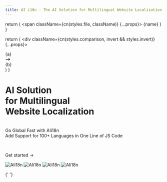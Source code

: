 ```yaml
---
title: AI i18n - The AI Solution for Multilingual Website Localization powered by AI
---
```




  return (
    <span className={cn(styles.file, className)} {...props}>
      {name}
    </span>
  )
}

  return (
    <div className={cn(styles.comparison, invert && styles.invert)} {...props}>
      <div>{a}</div>
      <svg
        xmlns="http://www.w3.org/2000/svg"
        width="1.2em"
        viewBox="0 0 20 20"
        fill="currentColor"
      >
        <path
          fillRule="evenodd"
          d="M12.293 5.293a1 1 0 011.414 0l4 4a1 1 0 010 1.414l-4 4a1 1 0 01-1.414-1.414L14.586 11H3a1 1 0 110-2h11.586l-2.293-2.293a1 1 0 010-1.414z"
          clipRule="evenodd"
        />
      </svg>
      <div>{b}</div>
    </div>
  )
}

<div className="home-content" style={{height: '100vh'}}>
  <div className="banner-container">
    <div className="content-container">
      <h1 className="headline"><span className="headline-title">AI Solution</span> <br className='sm:block hidden'/> for Multilingual <br className='sm:block hidden'/>  Website Localization </h1>
      <p className="subtitle">
        <br className='sm:block hidden'/>
        Go Global Fast with AIi18n<br />
        Add Support for 100+ Languages in One Line of JS Code<br />
      </p>
      <br className='sm:block hidden'/>
      <p className="subtitle">
        <Link className={styles.cta} href="/docs">Get started <span>→</span></Link>
      </p>
      <img src="/3d-banner-new-with-bg.png" alt="AIi18n" className="banner sm:block hidden'"/>
      <img src="/3d-banner-new.png" alt="AIi18n" className="banner-top sm:block hidden'"/>
      <img src="/3d-banner-new.png" alt="AIi18n" className="banner-middle sm:block hidden'"/>
      <img src="/3d-banner-new.png" alt="AIi18n" className="banner-left sm:block hidden'"/>
    </div>
  </div>

{' '}

<style jsx>{`
  .banner-container {
    width: 100%;
  }
  .home-content {
    position: relative;
  }
  :global(.dark) .home-content {
    background-color: #000;
  }
  .content-container {
    position: relative;
    width: 90rem;
    padding-left: max(env(safe-area-inset-left), 1.5rem);
    padding-right: max(env(safe-area-inset-right), 1.5rem);
    margin: 0 auto;
    padding-bottom: 4rem;
  }
  :global(.dark) .content-container {
  }
  .features-container {
    margin: 8rem 0 0;
    padding: 4rem 0;
    background-color: #f3f4f6;
    border-bottom: 1px solid #e5e7eb;
  }
  .features-container .content-container {
    margin-top: -8rem;
  }
  :global(.dark) .features-container {
    background-color: #000;
    border-bottom: 1px solid rgb(38, 38, 38);
  }
  .headline {
    position: relative;
    display: inline-block;
    font-size: 3.5rem;
    font-size: min(4.375rem, max(8vw, 2.5rem));
    font-weight: 700;
    font-feature-settings: initial;
    letter-spacing: -0.12rem;
    margin-left: -0.2rem;
    margin-top: 3.4rem;
    line-height: 1.1;
    background-image: linear-gradient(146deg, #000, #757a7d);
    -webkit-background-clip: text;
    -webkit-text-fill-color: transparent;
    background-clip: text;
    z-index: 1;
  }
  .headline-title {
    width: 8em !important;
    font-weight: 800 !important;
    background: conic-gradient(
      #ca4246 16.666%,
      #e16541 16.666%,
      #e16541 33.333%,
      #f18f43 33.333%,
      #f18f43 51%,
      #8b9862 49%,
      #8b9862 66.666%,
      #476098 66.666%,
      #476098 83.333%,
      #a7489b 83.333%
    );
    background-size: 57%;
    background-repeat: repeat;
    -webkit-background-clip: text;
    -webkit-text-fill-color: transparent;
    animation: rainbow-text-animation-rev 0.5s ease forwards;
    cursor: pointer;
  }
  .headline-title:hover {
    animation: rainbow-text-animation 0.5s ease forwards;
  }
  @keyframes rainbow-text-animation-rev {
    0% {
      background-size: 300%;
      background-position: -1em 1em;
    }
    20% {
      background-size: 57%;
      background-position: 0 1em;
    }
    to {
      background-size: 57%;
      background-position: 0 0;
    }
  }
  @keyframes rainbow-text-animation {
    0% {
      background-size: 57%;
      background-position: 0 0;
    }
    20% {
      background-size: 57%;
      background-position: 0 1em;
    }
    to {
      background-size: 110%;
      background-position: -18em 1em;
    }
  }
  :global(.dark) .headline {
    background-image: linear-gradient(146deg, #fff, #757a7d);
  }
  .subtitle {
    font-size: 1.3rem;
    font-size: min(1.3rem, max(3.5vw, 1.2rem));
    font-feature-settings: initial;
    line-height: 1.6;
  }
  .banner {
    position: absolute;
    height: 105%;
    right: 0rem;
    top: 3rem;
    z-index: 0;
    filter: blur(250px);
  }
  :global(.dark) .banner {
    display: none;
  }
  .banner-top {
    position: absolute;
    height: 120%;
    right: 2rem;
    top: 0rem;
    z-index: 0;
    filter: blur(100px);
  }
  :global(.dark) .banner-top {
    filter: blur(650px);
  }
  .banner-middle {
    position: absolute;
    height: 105%;
    right: 4rem;
    top: 1rem;
    z-index: 0;
  }
  .banner-left {
    position: absolute;
    height: 105%;
    left: -2rem;
    top: 0rem;
    z-index: -1;
    filter: blur(180px);
  }
  .banner-top {
    animation: float 1.5s ease-in-out infinite;
  }
  .banner-middle {
    animation: float 1.5s ease-in-out infinite;
  }
  @keyframes float {
    0% {
      transform: translateY(0);
    }
    50% {
      transform: translateY(-10px);
    }
    100% {
      transform: translateY(0);
    }
  }
  .nextjs-link {
    color: currentColor;
    text-decoration: none;
    font-weight: 600;
  }
  :global(#docs-card) {
    color: #fff;
    text-shadow: 0 0 1rem rgba(0, 0, 0, 0.1);
  }
  :global(#docs-card img) {
    object-fit: cover;
    object-position: left;
    position: absolute;
    left: 0;
    right: 0;
    top: 0;
    bottom: 0;
    height: 100%;
    z-index: 0;
    user-select: none;
    pointer-events: none;
  }
  :global(#docs-card img:nth-child(2)) {
    display: none;
  }
  :global(.dark #docs-card img:nth-child(2)) {
    display: initial;
  }
  :global(.dark #docs-card img:nth-child(1)) {
    display: none;
  }
  :global(#highlighting-card) {
    min-height: 300px;
    background-image: linear-gradient(to top, transparent, #fff 50%),
      url(/assets/syntax-highlighting.svg);
    background-size: 634px;
    background-position: -6px calc(100% + 4px);
    background-repeat: no-repeat;
  }
  :global(.dark #highlighting-card) {
    background-image: linear-gradient(to top, transparent, #202020 50%),
      url(/assets/syntax-highlighting.svg);
  }
  :global(.feat-darkmode) {
    min-height: 300px;
  }
  :global(.feat-darkmode h3) {
    font-size: 48px;
  }
  :global(#search-card) {
    display: flex;
    flex-direction: column;
    justify-content: center;
  }
  :global(#search-card p) {
    max-width: 320px;
  }
  :global(#search-card video) {
    position: absolute;
    right: 0;
    top: 24px;
    height: 430px;
    pointer-events: none;
    max-width: 60%;
  }
  :global(#fs-card) {
    min-height: 240px;
  }
  :global(#fs-card h3) {
    text-align: left;
    width: min(300px, 41%);
    min-width: 155px;
  }
  :global(#a11y-card) {
    background-image: url(/assets/high-contrast.png);
    background-position: -160px 160px;
  }
  @media screen and (max-width: 1300px) {
    :global(#a11y-card) {
      background-image: linear-gradient(to bottom, white, transparent),
        url(/assets/high-contrast.png);
    }
  }
  @media screen and (max-width: 1200px) {
    :global(#highlighting-card) {
      aspect-ratio: auto;
    }
    :global(.feat-darkmode h3) {
      font-size: 4vw;
      font-size: min(48px, max(4vw, 30px));
    }
    :global(#search-card video) {
      aspect-ratio: 787/623;
      height: auto;
    }
    .headline {
      letter-spacing: -0.08rem;
    }
  }
  @media screen and (max-width: 1024px) {
    :global(#docs-card) {
      aspect-ratio: 135/86;
    }
    :global(#search-card) {
      aspect-ratio: 8/3;
    }
    :global(#search-card h3) {
      text-align: left;
    }
    :global(#highlighting-card) {
      background-size: 136%;
    }
    :global(#a11y-card) {
      background-image: url(/assets/high-contrast.png);
      background-position: center 160px;
    }
  }
  @media screen and (max-width: 768px) {
    :global(#docs-card) {
      min-height: 348px;
      width: 100%;
      aspect-ratio: auto;
    }
    :global(#docs-card img) {
      object-position: -26px 0;
      width: 250%;
      max-width: initial;
    }
    .banner {
      display: none;
    }
    .banner-top {
      display: none;
    }
    .banner-middle {
      display: none;
    }
    .content-container {
      padding-left: max(env(safe-area-inset-left), 1.5rem);
      padding-right: max(env(safe-area-inset-right), 1.5rem);
      margin: 0 auto;
      padding-bottom: 4rem;
    }
  }
  @media screen and (max-width: 640px) {
    :global(#search-card) {
      aspect-ratio: 2.5/2;
      justify-content: flex-start;
      align-items: stretch;
      min-height: 350px;
    }
    :global(#search-card h3) {
      text-align: center;
    }
    :global(#search-card p) {
      max-width: 100%;
    }
    :global(#search-card video) {
      position: relative;
      margin: 0.75em -1.75em 0;
      max-width: calc(100% + 3.5em);
    }
    :global(.dark #search-card video) {
      mix-blend-mode: lighten;
    }
  }
`}</style>

</div>
